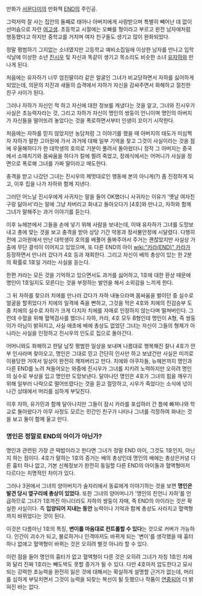 만화가 [[서문다미]]의 만화책 [[END]]의 주인공.

그럭저럭 잘 사는 집안의 둘째로 태어나 아버지에게 사랑받으며 특별히 빼어난 데 없이 선머슴으로 자란 [[여고생]]. 초등학교 시절에는 오빠를 형이라고 부르고 완전 남자애처럼 행동했다고 하지만 중학교를 거치며 여자 친구들도 생기고 많이 완화되었다.

정말 평범하기 그지없는 소녀였지만 고등학교 예비소집일에 이상한 남자를 만나고 입학식날에 이상한 소년 [[진시우]] 및 자신과 똑같이 생기고 목소리도 비슷한 소녀 [[유자하]]와 만나게 된다.

처음에는 유자하가 너무 엄친딸이라 같은 얼굴인 그녀가 비교당하면서 자하를 싫어하게 되었는데, 의문의 지진과 새들의 습격에서 자하가 자신을 감싸주면서 화해하고 절친한 친구 사이가 된다.

그러나 자하가 자신인 척 하고 자신에 대한 정보를 캐냈다는 것을 알고, 그녀와 진시우가 사실은 초능력자라는 것, 그리고 자하가 자신이 명인의 쌍둥이 언니이며 명인의 아버지가 자신들을 떨어뜨려 놓았다는 것을 폭로하면서부터 인생이 꼬이기 시작한다.

처음에는 자하를 믿지 않았지만 농담처럼 그 이야기를 했을 때 아버지의 태도가 미심쩍자 자하가 말한 고아원에 가서 과거에 대해 일부 기억을 찾고 그것이 사실이라는 것을 점에 우울해하다가 한 대학생의 호의로 기분이 풀려서 돌아왔더니 정작 그 아버지는 중국에서 소매치기와 몸싸움을 하다가 칼에 찔려 죽었고, 장례식에서는 어머니가 사실을 정면으로 폭로해 그녀를 가짜 딸이라고 매도한다.

충격을 받고 나갔던 그녀는 진시우의 제멋대로인 행동에 본의 아니게(?) 좀 진정하게 되고, 이후 집을 나가 자하와 함께 지낸다.

그러던 어느날 진시우에게 사귀자는 말을 들어 OK했더니 사귀자는 이유가 '옛날 여자친구랑 닮아서'라는 말에 그냥 차버리고 화내고 돌아오다가 [4호]와 만나고, 자하와 함께 그녀가 말해주는 과거 이야기를 듣는다.

이후 뉴헤븐에서 그들을 손에 넣기 위해 사람을 보내는데, 이때 유자하가 그녀를 도망보내고 총에 맞는 것을 보고 충격을 받아 상당 기간 악몽과 정서불안정에 시달렸다. 다행히 전에 고아원에서 만난 대학생이 호의를 베풀어 돌봐주어서 주거는 괜찮았지만 사실상 가출에 무단 결석이 이어지고 있었으며, 또 다른 END의 아이 [[wiki:"카라(END)" 카라]]가 등장하면서 만나러 갔다가 4호 등과 재회한다. 그리고 자신이 배의 총상이 있는 한 2분의 확률로 1호일 거라는 사실을 듣는다.

한편 카라는 모든 것을 기억하고 있으면서도 과거를 싫어하고, 1호에 대한 환상 때문에 명인이 1호일지도 모른다는 것을 부정하는 발언을 해서 소외감을 느끼게 한다.

그 뒤 자하를 찾으러 치에를 만나러 갔다가 자하 내놓으라며 몸싸움을 벌이던 중 실수로 얼굴을 할퀴었다가 치에의 일격에 죽을 뻔하고, 그것을 막은 4호와 치에의 진검승부 도중 치에의 실수로 자하가 크게 다치자 치에를 자매로 인정하지 않는다며 떨쳐버린다. 그런데 수혈을 위해 혈액검사를 했더니 자하, 카라, 4호 모두 B형인데 명인이 A형, 즉 쌍둥이가 아님이 밝혀지고, 사실 애초에 배에 총상도 없었던 그녀는 자신이 그들의 형제가 아니라는 사실을 인정하고 진시우의 인도로 집으로 돌아간다.

어머니와도 화해하고 한달 남짓 평범한 일상을 보내며 나름대로 행복해진 찰나 4호가 안부 인사라며 찾아오고, 명인은 그대로 믿고 간단히 인사만 하고 보냈건만 사실은 미끼로 이용당한 거여서 일상이 완전히 깨져버리고 만다. 치에와 야쿠자들, 뉴헤븐까지 명인과 다른 END를 노려 쳐들어오는 와중에 진시우가 그녀를 지키려 노력하지만 오히려 명인의 실수로 부상을 입고 명인만 도망보낸다. 달아나던 명인은 4호가 그녀의 힘을 깨우기 위해 일부러 나락으로 떨어뜨렸다는 것을 듣고 절망하고, 시우가 죽었다는 소식에 넋이 나간 상태에서 머리를 심하게 부딪친다.

이후 자하, 유가민과 함께 달아나지만 그들이 잠시 카라를 포섭하러 간 틈에 빠져나와 학교로 돌아왔다가 아무 사정도 모르는 민간인 친구가 나타나 그녀를 걱정하여 화내는 것을 보고 둘이 함께 울고 만다.

=== 명인은 정말로 END의 아이가 아닌가? ===
명인과 관련된 가장 큰 떡밥이라고 한다면 그녀가 정말 END 아이, 그것도 1호인지, 아닌지 하는 점이다. 4호가 말하는 1호의 증거는 배의 총상인데 명인의 배에는 총상은커녕 다른 흉터 하나 없고, 기본 신체정보가 완전히 동일할 다른 END의 아이들과 혈액형마저 다르다는 치명적인 차이가 있다.

그러나 3권에서 그녀의 양아버지가 술자리에서 동료에게 이야기하는 것을 보면 '''명인은 발견 당시 옆구리에 총상이 있었다.''' 또한 그녀의 양어머니가 '명인의 친언니 자하'를 언급하므로 그녀가 1호까진 아니더라도 자하의 쌍둥이 자매, 즉 END의 아이라는 것은 확실한 사실이다. 즉 '''입양되어 지내는 동안''' 능력이나 기억과 함께 총상도 사라지고 혈액형까지 바뀌었다는 것이 된다.

이것은 다름아닌 1호의 특징, '''변이를 마음대로 컨트롤할 수 있다'''는 것으로 커버가 가능하다. 인간이 괴수가 되고, 불로하거나 인격마저도 바뀌게 되는 '변이'를 생각했을 때 흉터 하나 없애고 혈액형이 바뀌는 것은 오히려 별것 아니라 할 수 있다.

이런 점을 들어 명인의 흉터가 없고 혈액형이 다른 것은 오히려 그녀가 자칭 1호인 치에와 달리 진짜 1호라는 빼도박도 못할 증거가 될 수 있다. 다만 4호마저 압도한다고 묘사되는 강력한 초능력을 완전히 잃은 것에 대해서는 확실하게 설명할 근거가 없는데, 머리를 심하게 부딪치면서 그것이 능력을 되찾는 복선이 될 듯했으나 작품이 [[연중]]되어 더 밝혀진 바는 없다.

